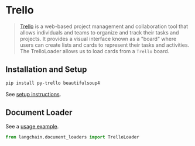 # Trello

>[Trello](https://www.atlassian.com/software/trello) is a web-based project management and collaboration tool that allows individuals and teams to organize and track their tasks and projects. It provides a visual interface known as a "board" where users can create lists and cards to represent their tasks and activities.
>The TrelloLoader allows us to load cards from a `Trello` board.


## Installation and Setup

```bash
pip install py-trello beautifulsoup4
```

See [setup instructions](/docs/integrations/document_loaders/trello.html).


## Document Loader

See a [usage example](/docs/integrations/document_loaders/trello).

```python
from langchain.document_loaders import TrelloLoader
```
